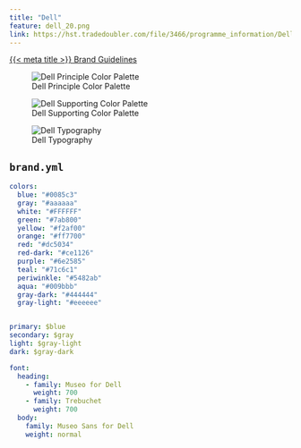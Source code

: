 ```yaml
---
title: "Dell"
feature: dell_20.png
link: https://hst.tradedoubler.com/file/3466/programme_information/Dell_Brand_Standards.pdf
---
```


[{{< meta title >}} Brand Guidelines]({{< meta link >}})

![Dell Principle Color Palette](dell_20.png){group="dell"}

![Dell Supporting Color Palette](dell_21.png){group="dell"}

![Dell Typography](dell_24.png){group="dell"}

::: {.callout collapse="true"}
## `brand.yml`

```yaml
colors:
  blue: "#0085c3"
  gray: "#aaaaaa"
  white: "#FFFFFF"
  green: "#7ab800"
  yellow: "#f2af00"
  orange: "#ff7700"
  red: "#dc5034"
  red-dark: "#ce1126"
  purple: "#6e2585"
  teal: "#71c6c1"
  periwinkle: "#5482ab"
  aqua: "#009bbb"
  gray-dark: "#444444"
  gray-light: "#eeeeee"


primary: $blue
secondary: $gray
light: $gray-light
dark: $gray-dark

font:
  heading:
    - family: Museo for Dell
      weight: 700
    - family: Trebuchet
      weight: 700
  body:
    family: Museo Sans for Dell
    weight: normal
```
:::
